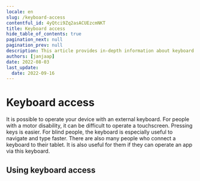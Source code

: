 ```yaml
---
locale: en
slug: /keyboard-access
contentful_id: 4yQtci9Zq2asACUEzcmNKT
title: Keyboard access
hide_table_of_contents: true
pagination_next: null
pagination_prev: null
description: This article provides in-depth information about keyboard access on Android and iOS.
authors: [janjaap]
date: 2022-08-03
last_update:
  date: 2022-09-16
---
```


# Keyboard access

It is possible to operate your device with an external keyboard. For people with a motor disability, it can be difficult to operate a touchscreen. Pressing keys is easier. For blind people, the keyboard is especially useful to navigate and type faster. There are also many people who connect a keyboard to their tablet. It is also useful for them if they can operate an app via this keyboard.

## Using keyboard access

<LinkList title="List of keyboard access features" isHighlighted={true}>
  <LinkListItem url="/en/docs/android/features/keyboard-access" title="Keyboard Access for Android" pageTitle="Keyboard Access for Android" shortDescription="This article provides in-depth information about using Keyboard Access to control your Android device with a keyboard." icon="/img/light/keyboard.svg" iconAlt="Keyboard Access icon"/>
  <LinkListItem url="/en/docs/ios/features/keyboard-access" title="Keyboard access for iOS" pageTitle="Keyboard Access for iOS" shortDescription="This article provides in-depth information about using Keyboard Access to control your iOS device with a keyboard." icon="/img/light/keyboard.svg" iconAlt="Keyboard Access icon"/>
</LinkList>

